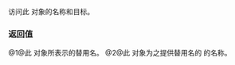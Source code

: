 {{cpp/chrono/time_zone_link/title|name|target}}
{{cpp/chrono/time_zone_link/navbar}}
{{dcl begin}}
{{dcl|num=1|
std::string_view name() const noexcept;
}}
{{dcl|num=2|
std::string_view target() const noexcept;
}}
{{dcl end}}

访问此 {{tt|time_zone_link}} 对象的名称和目标。

=== 返回值 ===
@1@此 {{tt|time_zone_link}} 对象所表示的替用名。
@2@此 {{tt|time_zone_link}} 对象为之提供替用名的 {{lc|std::chrono::time_zone}} 的名称。

{{langlinks|en|es|ja|ru}}
